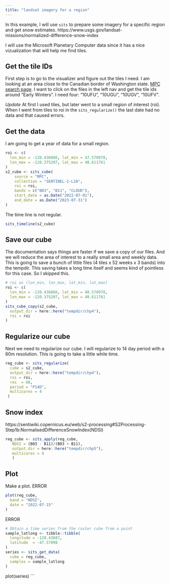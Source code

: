 ```yaml
---
title: "landsat imagery for a region"
---
```


In this example, I will use `sits` to prepare some imagery for a specific region and get snow estimates. https://www.usgs.gov/landsat-missions/normalized-difference-snow-index

I will use the Microsoft Planetary Computer data since it has a nice vizualization that will help me find tiles.

## Get the tile IDs

First step is to go to the visualizer and figure out the tiles I need. I am looking at an area close to the Canadian border of Washington state. [MPC search page](https://planetarycomputer.microsoft.com/explore?c=-120.2907%2C48.6029&z=9.00&v=2&d=sentinel-2-l2a&m=Most+recent+%28low+cloud%29&r=Natural+color&s=false%3A%3A100%3A%3Atrue&sr=desc&ae=0). I want to click on the files in the left nav and get the tile ids around "Early Winters". I need four: "10UFU", "10UGU", "10UGV", "10UFV". 

*Update* At first I used tiles, but later went to a small region of interest (roi). When I went from tiles to roi in the `sits_regularize()` the last date had no data and that caused errors.

## Get the data

I am going to get a year of data for a small region.

```r
roi <- c(
  lon_min = -120.436866, lat_min = 47.570978,
  lon_max = -120.375207, lat_max = 48.611761
)
s2_cube <- sits_cube(
    source = "MPC",
    collection = "SENTINEL-2-L2A",
    roi = roi,
    bands = c("B03", "B11", "CLOUD"),
    start_date = as.Date("2022-07-01"),
    end_date = as.Date("2023-07-31")
)
```

The time line is not regular.

```r
sits_timeline(s2_cube)
```

## Save our cube

The documentation says things are faster if we save a copy of our files. And we will reduce the area of interest to a really small area and weekly data.  This is going to save a bunch of little files (4 tiles x 52 weeks x 3 bands) into the tempdir. This saving takes a long time itself and seems kind of pointless for this case. So I skipped this.

```r
# roi as (lon_min, lon_max, lat_min, lat_max)
roi <- c(
  lon_min = -120.436866, lat_min = 48.570978,
  lon_max = -120.375207, lat_max = 48.611761
)
sits_cube_copy(s2_cube,
  output_dir = here::here("tempdir/chp4"),
  roi = roi
)
```

## Regularize our cube

Next we need to regularize our cube. I will regularize to 14 day period with a 60m resolution. This is going to take a little while time.

```r
reg_cube <- sits_regularize(
  cube = s2_cube,
  output_dir = here::here("tempdir/chp4"),
  roi = roi,
  res  = 60,
  period = "P14D",
  multicores = 4
 )
```


## Snow index

https://sentiwiki.copernicus.eu/web/s2-processing#S2Processing-Step1b:NormalisedDifferenceSnowIndex(NDSI)

```r
reg_cube <- sits_apply(reg_cube,
   NDSI = (B03 - B11)/(B03 + B11),
   output_dir = here::here("tempdir/chp5"),
   multicores = 4
   )
```

## Plot

Make a plot. ERROR
```r
plot(reg_cube,
  band = "NDSI",
  date = "2022-07-15"
)
```

ERROR

```r
# Obtain a time series from the raster cube from a point
sample_latlong <- tibble::tibble(
  longitude = -120.43687,
  latitude  = -47.57098
)
series <- sits_get_data(
  cube = reg_cube,
  samples = sample_latlong
)
```


plot(series)
```
